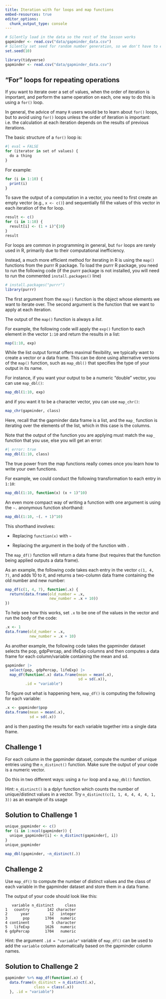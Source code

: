 ```yaml
---
title: Iteration with for loops and map functions
embed-resources: true
editor_options: 
  chunk_output_type: console
---
```


```r
# Silently load in the data so the rest of the lesson works
gapminder <- read.csv("data/gapminder_data.csv")
# Silently set seed for random number generation, so we don't have to explain it
set.seed(10)
```


```r
library(tidyverse)
gapminder <- read.csv("data/gapminder_data.csv")
```

## "For" loops for repeating operations

If you want to iterate over a set of values, when the order of iteration is important, and perform the same operation on each, one way to do this is using a `for()` loop.

In general, the advice of many `R` users would be to learn about
`for()` loops, but to avoid using `for()` loops unless the order of iteration is
important: i.e. the calculation at each iteration depends on the results of
previous iterations. 

The basic structure of a `for()` loop is:

```r
#| eval = FALSE
for (iterator in set of values) {
  do a thing
}
```

For example:

```r
for (i in 1:10) {
  print(i)
}
```


To save the output of a computation in a vector, you need to first create an empty vector (e.g., `x <- c()`) and sequentially fill the values of this vector in each iteration of the for loop.

```r
result <- c()
for (i in 1:10) {
  result[i] <- (1 + i)^{10}
}
result
```





<!-- We can use a `for()` loop nested within another `for()` loop to iterate over two things at -->
<!-- once. -->

<!-- ```{r} -->
<!-- for (i in 1:5) { -->
<!--   for (j in c('a', 'b', 'c', 'd', 'e')) { -->
<!--     print(paste(i,j)) -->
<!--   } -->
<!-- } -->
<!-- ``` -->

<!-- We notice in the output that when the first index (`i`) is set to 1, the second -->
<!-- index (`j`) iterates through its full set of indices. Once the indices of `j` -->
<!-- have been iterated through, then `i` is incremented. This process continues -->
<!-- until the last index has been used for each `for()` loop. -->

<!-- Rather than printing the results, we could write the loop output to a new object. -->

<!-- ```{r} -->
<!-- output_vector <- c() -->
<!-- for (i in 1:5) { -->
<!--   for (j in c('a', 'b', 'c', 'd', 'e')) { -->
<!--     temp_output <- paste(i, j) -->
<!--     output_vector <- c(output_vector, temp_output) -->
<!--   } -->
<!-- } -->
<!-- output_vector -->
<!-- ``` -->

<!-- This approach can be useful, but 'growing your results' (building -->
<!-- the result object incrementally) is computationally inefficient, so avoid -->
<!-- it when you are iterating through a lot of values. -->

<!-- ::: {.callout-tip} -->
<!-- ## Tip: don't grow your results -->

<!-- One of the biggest things that trips up novices and -->
<!-- experienced R users alike, is building a results object -->
<!-- (vector, list, matrix, data frame) as your for loop progresses. -->
<!-- Computers are very bad at handling this, so your calculations -->
<!-- can very quickly slow to a crawl. It's much better to define -->
<!-- an empty results object before hand of appropriate dimensions, rather -->
<!-- than initializing an empty object without dimensions. -->
<!-- So if you know the end result will be stored in a matrix like above, -->
<!-- create an empty matrix with 5 row and 5 columns, then at each iteration -->
<!-- store the results in the appropriate location. -->
<!-- ::: -->




<!-- A better way is to define your (empty) output object before filling in the values. -->
<!-- For this example, it looks more involved, but is still more efficient. -->

<!-- ```{r} -->
<!-- output_matrix <- matrix(nrow = 5, ncol = 5) -->
<!-- j_vector <- c('a', 'b', 'c', 'd', 'e') -->
<!-- for (i in 1:5) { -->
<!--   for (j in 1:5) { -->
<!--     temp_j_value <- j_vector[j] -->
<!--     temp_output <- paste(i, temp_j_value) -->
<!--     output_matrix[i, j] <- temp_output -->
<!--   } -->
<!-- } -->
<!-- output_vector2 <- as.vector(output_matrix) -->
<!-- output_vector2 -->
<!-- ``` -->


<!-- ::: {.callout-tip} -->

<!-- ## Tip: While loops -->
<!-- Sometimes you will find yourself needing to repeat an operation as long as a certain -->
<!-- condition is met. You can do this with a `while()` loop. -->

<!-- ```{r} -->
<!-- #| eval: false -->
<!-- while(this condition is true){ -->
<!--  do a thing -->
<!-- } -->
<!-- ``` -->

<!-- R will interpret a condition being met as "TRUE". -->
<!-- As an example, here's a while loop -->
<!-- that generates random numbers from a uniform distribution (the `runif()` function) -->
<!-- between 0 and 1 until it gets one that's less than 0.1. -->

<!-- ```{r} -->
<!-- z <- 1 -->
<!-- while(z > 0.1){ -->
<!--  z <- runif(1) -->
<!--  cat(z, "\n") -->
<!-- } -->
<!-- ``` -->

<!-- while()` loops will not always be appropriate. You have to be particularly careful -->
<!-- that you don't end up stuck in an infinite loop because your condition is always met and hence the while statement never terminates. -->
<!-- ::: -->

For loops are common in programming in general, but `for` loops are rarely used in R, primarily due to their computational inefficiency.



Instead, a much more efficient method for iterating in R is using the `map()` functions from the purrr R package. To load the purrr R package, you need to run the following code (if the purrr package is not installed, you will need to run the commented `install.packages()` line)

```r
# install.packages("purrr")
library(purrr)
```


The first argument from the `map()` function is the object whose elements we want to iterate over. The second argument is the function that we want to apply at each iteration. 

The output of the `map()` function is always a *list*.


For example, the following code will apply the `exp()` function to each element in the vector `1:10` and return the results in a list:

```r
map(1:10, exp)
```



While the list output format offers maximal flexibility, we typically want to create a vector or a data frame. This can be done using alternative versions of the `map()` function, such as `map_dbl()` that specifies the type of your output in its name. 

For instance, if you want your output to be a numeric "double" vector, you can use `map_dbl()`:

```r
map_dbl(1:10, exp)
```

and if you want it to be a character vector, you can use `map_chr()`:

```r
map_chr(gapminder, class)
```

Here, recall that the gapminder data frame is a list, and the `map_` function is iterating over the elements of the list, which in this case is the columns.



Note that the output of the function you are applying must match the `map_` function that you use, else you will get an error:

```r
#| error: true
map_dbl(1:10, class)
```

The true power from the map functions really comes once you learn how to write your own functions.


For example, we could conduct the following transformation to each entry in `1:10`:

```r
map_dbl(1:10, function(x) (x + 1)^10)
```




An even more compact way of writing a function with one argument is using the `~.` anonymous function shorthand:

```r
map_dbl(1:10, ~(. + 1)^10)
```

This shorthand involves:

- Replacing `function(x)` with `~`

- Replacing the argument in the body of the function with `.`









The `map_df()` function will return a data frame (but requires that the function being applied outputs a data frame).


As an example, the following code takes each entry in the vector `c(1, 4, 7)`, and adds 10 to it, and returns a two-column data frame containing the old number and new number:

```r
map_df(c(1, 4, 7), function(.x) {
  return(data.frame(old_number = .x, 
                    new_number = .x + 10))
})
```

To help see how this works, set `.x` to be one of the values in the vector and run the body of the code:

```r
.x <- 1
data.frame(old_number = .x, 
           new_number = .x + 10)
```




As another example, the following code takes the gapminder dataset selects the pop, gdpPercap, and lifeExp columns and then computes a data frame for each column/variable containing the mean and sd.


```r
gapminder |>
  select(pop, gdpPercap, lifeExp) |>
  map_df(function(.x) data.frame(mean = mean(.x),
                                 sd = sd(.x)),
         .id = "variable")
```


To figure out what is happening here, `map_df()` is computing the following for each variable:

```r
.x <- gapminder$pop
data.frame(mean = mean(.x), 
           sd = sd(.x))
```

and is then pasting the results for each variable together into a single data frame.











::: {.callout}
## Challenge 1

For each column in the gapminder dataset, compute the number of unique entries using the `n_distinct()` function. Make sure the output of your code is a numeric vector.

Do this in two different ways: using a `for` loop and a `map_dbl()` function.

Hint: `n_distinct()` is a dplyr function which counts the number of unique/distinct values in a vector. Try `n_distinct(c(1, 1, 4, 4, 4, 4, 1, 3))` as an example of its usage



::: {.callout collapse=true}
## Solution to Challenge 1

```r
unique_gapminder <- c()
for (i in 1:ncol(gapminder)) {
  unique_gapminder[i] <- n_distinct(gapminder[, i])
}
unique_gapminder
```


```r
map_dbl(gapminder, ~n_distinct(.))
```

:::
:::






::: {.callout}
## Challenge 2

Use `map_df()` to compute the number of distinct values and the class of each variable in the gapminder dataset and store them in a data frame.

The output of your code should look like this:

```verbatim
   variable n_distinct     class
1   country        142 character
2      year         12   integer
3       pop       1704   numeric
4 continent          5 character
5   lifeExp       1626   numeric
6 gdpPercap       1704   numeric
```

Hint: the argument `.id = "variable"` variable of `map_df()` can be used to add the `variable` column automatically based on the gapminder column names.


::: {.callout collapse=true}
## Solution to Challenge 2

```r
gapminder %>% map_df(function(.x) {
  data.frame(n_distinct = n_distinct(.x),
             class = class(.x))
  }, .id = "variable")
```

:::
:::




